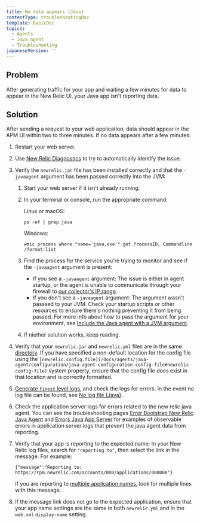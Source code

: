 ```yaml
---
title: No data appears (Java)
contentType: troubleshootingDoc
template: basicDoc
topics:
  - Agents
  - Java agent
  - Troubleshooting
japaneseVersion: ''
---
```


## Problem

After generating traffic for your app and waiting a few minutes for data to appear in the New Relic UI, your Java app isn't reporting data.

## Solution

After sending a request to your web application, data should appear in the APM UI within two to three minutes. If no data appears after a few minutes:

1.  Restart your web server.
2.  Use [New Relic Diagnostics](/docs/agents/manage-apm-agents/troubleshooting/new-relic-diagnostics) to try to automatically identify the issue.
3.  Verify the `newrelic.jar` file has been installed correctly and that the `-javaagent` argument has been passed correctly into the JVM:
    
    1.  Start your web server if it isn't already running.
    2.  In your terminal or console, run the appropriate command:
        
        Linux or macOS:
        
        ~~~
        ps -ef | grep java
        ~~~
        
        Windows:
        
        ~~~
        wmic process where "name='java.exe'" get ProcessID, Commandline /format:list
        ~~~
        
    3.  Find the process for the service you're trying to monitor and see if the `-javaagent` argument is present:
        
        *   If you see a `-javaagent` argument: The issue is either in agent startup, or the agent is unable to communicate through your firewall to [our collector's IP range](/docs/using-new-relic/cross-product-functions/install-configure/networks).
        *   If you don't see a `-javaagent` argument: The argument wasn't passsed to your JVM. Check your startup scripts or other resources to ensure there's nothing preventing it from being passed. For more info about how to pass the argument for your environment, see [Include the Java agent with a JVM argument](/docs/agents/java-agent/installation/include-java-agent-jvm-argument).
    4.  If niether solution works, keep reading.
4.  Verify that your `newrelic.jar` and `newrelic.yml` files are in the same [directory](/docs/agents/manage-apm-agents/troubleshooting/find-agent-root-directory#java-agent). If you have specified a non-default location for the config file using the `[newrelic.config.file](/docs/agents/java-agent/configuration/java-agent-configuration-config-file#newrelic-config-file)` system property, ensure that the config file does exist in that location and is correctly formatted.
    
5.  [Generate `finest` level logs](/docs/agents/java-agent/troubleshooting/generating-logs-troubleshooting), and check the logs for errors. In the event no log file can be found, see [No log file (Java)](/docs/agents/java-agent/troubleshooting/no-log-file-java).
6.  Check the application server logs for errors related to the new relic java agent. You can see the troubleshooting pages [Error Bootstrap New Relic Java Agent](https://docs.newrelic.com/docs/agents/java-agent/troubleshooting/error-bootstrapping-new-relic-java-agent) and [Errors Java App Server](https://docs.newrelic.com/docs/agents/java-agent/troubleshooting/errors-starting-java-app-server) for examples of observable errors in application server logs that prevent the java agent data from reporting.
7.  Verify that your app is reporting to the expected name: In your New Relic log files, search for `"reporting to"`, then select the link in the message. For example:
    
    ~~~
    {"message":"Reporting to: https://rpm.newrelic.com/accounts/000/applications/000000"}
    ~~~
    
    If you are reporting to [multiple application names](/docs/apm/new-relic-apm/installation-configuration/using-multiple-names-app), look for multiple lines with this message.
    
8.  If the message link does not go to the expected application, ensure that your app name settings are the same in both `newrelic.yml` and in the `web.xml` `display-name` setting.